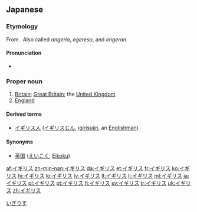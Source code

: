 ==Japanese==

===Etymology===

From {{etyl|pt|ja|sort=いぎりす}} {{term|inglês}}. Also called ''angeria'', ''egeresu'', and ''engeran''.

====Pronunciation====
* {{audio|Ja-Igirisu.ogg‎|イギリス}}

===Proper noun===
{{ja-pos|ka|proper|rom=Igirisu|kyu=英吉利|hidx=いぎりす}}

# [[Britain]]; [[Great Britain]]; the [[United Kingdom]]
# [[England]]

====Derived terms====
* [[イギリス人]] ([[イギリスじん]], [[igirisujin]], an [[Englishman]])

====Synonyms====
* [[英国]] ([[えいこく]], [[Eikoku]])

[[Category:ja:Countries|いぎりす]]

[[af:イギリス]]
[[zh-min-nan:イギリス]]
[[da:イギリス]]
[[et:イギリス]]
[[fr:イギリス]]
[[ko:イギリス]]
[[hi:イギリス]]
[[lo:イギリス]]
[[lv:イギリス]]
[[lt:イギリス]]
[[li:イギリス]]
[[ml:イギリス]]
[[ja:イギリス]]
[[pl:イギリス]]
[[pt:イギリス]]
[[fi:イギリス]]
[[sv:イギリス]]
[[tr:イギリス]]
[[uk:イギリス]]
[[zh:イギリス]]